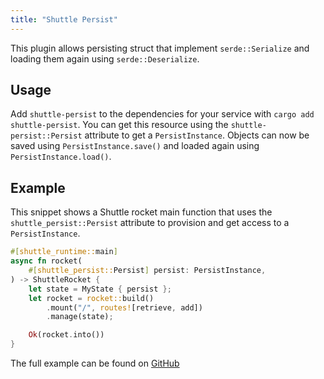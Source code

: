 ```yaml
---
title: "Shuttle Persist"
---
```


This plugin allows persisting struct that implement `serde::Serialize` and loading them again using `serde::Deserialize`.

## Usage
Add `shuttle-persist` to the dependencies for your service with `cargo add shuttle-persist`. You can get this resource
using the `shuttle-persist::Persist` attribute to get a `PersistInstance`. Objects can now be saved using
`PersistInstance.save()` and loaded again using `PersistInstance.load()`.

## Example
This snippet shows a Shuttle rocket main function that uses the `shuttle_persist::Persist` attribute to provision and get access to a `PersistInstance`.

```rust main.rs
#[shuttle_runtime::main]
async fn rocket(
    #[shuttle_persist::Persist] persist: PersistInstance,
) -> ShuttleRocket {
    let state = MyState { persist };
    let rocket = rocket::build()
        .mount("/", routes![retrieve, add])
        .manage(state);

    Ok(rocket.into())
}
```

The full example can be found on [GitHub](https://github.com/shuttle-hq/shuttle-examples/tree/main/rocket/persist)
